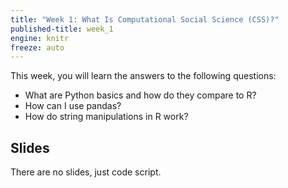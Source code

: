 ```yaml
---
title: "Week 1: What Is Computational Social Science (CSS)?"
published-title: week_1
engine: knitr
freeze: auto
---
```


This week, you will learn the answers to the following questions:

- What are Python basics and how do they compare to R?
- How can I use pandas?
- How do string manipulations in R work?

## Slides 

There are no slides, just code script.

